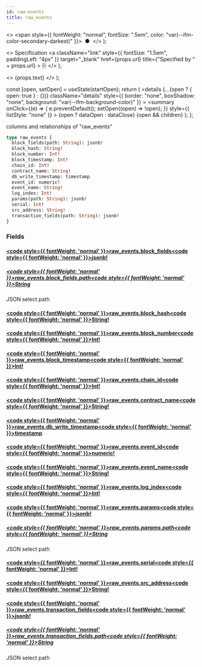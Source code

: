 ```yaml
---
id: raw-events
title: raw_events
---
```


<head>
  <meta content="noindex" name="robots" />
  <meta charset="utf-8" />
</head>

  <>
    <span style={{ fontWeight: "normal", fontSize: ".5em", color: "var(--ifm-color-secondary-darkest)" }}>
      &nbsp;●&nbsp;
    </span>
  </>
);

  <>
    Specification
    <a
      className="link"
      style={{ fontSize: "1.5em", paddingLeft: "4px" }}
      target="_blank"
      href={props.url}
      title={"Specified by " + props.url}
    >
      ⎘
    </a>
  </>
);

  <>
    <span className={props.class}>{props.text}</span>
  </>
);


  const [open, setOpen] = useState(startOpen);
  return (
    <details
      {...(open ? { open: true } : {})}
      className="details"
      style={{ border: "none", boxShadow: "none", background: "var(--ifm-background-color)" }}
    >
      <summary
        onClick={(e) => {
          e.preventDefault();
          setOpen((open) => !open);
        }}
        style={{ listStyle: "none" }}
      >
        {open ? dataOpen : dataClose}
      </summary>
      {open && children}
    </details>
  );
};

columns and relationships of "raw_events"

```graphql
type raw_events {
  block_fields(path: String): jsonb!
  block_hash: String!
  block_number: Int!
  block_timestamp: Int!
  chain_id: Int!
  contract_name: String!
  db_write_timestamp: timestamp
  event_id: numeric!
  event_name: String!
  log_index: Int!
  params(path: String): jsonb!
  serial: Int!
  src_address: String!
  transaction_fields(path: String): jsonb!
}
```

### Fields

#### [<code style={{ fontWeight: 'normal' }}>raw_events.<b>block_fields</b></code>](#)<Bullet />[<code style={{ fontWeight: 'normal' }}><b>jsonb!</b></code>](/docs/api/lockup/graphql/envio/scalars/jsonb.mdx) <Badge class="badge badge--secondary badge--non_null" text="non-null"/> <Badge class="badge badge--secondary " text="scalar"/>

##### [<code style={{ fontWeight: 'normal' }}>raw_events.block_fields.<b>path</b></code>](#)<Bullet />[<code style={{ fontWeight: 'normal' }}><b>String</b></code>](/docs/api/lockup/graphql/envio/scalars/string.mdx) <Badge class="badge badge--secondary " text="scalar"/>

JSON select path

#### [<code style={{ fontWeight: 'normal' }}>raw_events.<b>block_hash</b></code>](#)<Bullet />[<code style={{ fontWeight: 'normal' }}><b>String!</b></code>](/docs/api/lockup/graphql/envio/scalars/string.mdx) <Badge class="badge badge--secondary badge--non_null" text="non-null"/> <Badge class="badge badge--secondary " text="scalar"/>

#### [<code style={{ fontWeight: 'normal' }}>raw_events.<b>block_number</b></code>](#)<Bullet />[<code style={{ fontWeight: 'normal' }}><b>Int!</b></code>](/docs/api/lockup/graphql/envio/scalars/int.mdx) <Badge class="badge badge--secondary badge--non_null" text="non-null"/> <Badge class="badge badge--secondary " text="scalar"/>

#### [<code style={{ fontWeight: 'normal' }}>raw_events.<b>block_timestamp</b></code>](#)<Bullet />[<code style={{ fontWeight: 'normal' }}><b>Int!</b></code>](/docs/api/lockup/graphql/envio/scalars/int.mdx) <Badge class="badge badge--secondary badge--non_null" text="non-null"/> <Badge class="badge badge--secondary " text="scalar"/>

#### [<code style={{ fontWeight: 'normal' }}>raw_events.<b>chain_id</b></code>](#)<Bullet />[<code style={{ fontWeight: 'normal' }}><b>Int!</b></code>](/docs/api/lockup/graphql/envio/scalars/int.mdx) <Badge class="badge badge--secondary badge--non_null" text="non-null"/> <Badge class="badge badge--secondary " text="scalar"/>

#### [<code style={{ fontWeight: 'normal' }}>raw_events.<b>contract_name</b></code>](#)<Bullet />[<code style={{ fontWeight: 'normal' }}><b>String!</b></code>](/docs/api/lockup/graphql/envio/scalars/string.mdx) <Badge class="badge badge--secondary badge--non_null" text="non-null"/> <Badge class="badge badge--secondary " text="scalar"/>

#### [<code style={{ fontWeight: 'normal' }}>raw_events.<b>db_write_timestamp</b></code>](#)<Bullet />[<code style={{ fontWeight: 'normal' }}><b>timestamp</b></code>](/docs/api/lockup/graphql/envio/scalars/timestamp.mdx) <Badge class="badge badge--secondary " text="scalar"/>

#### [<code style={{ fontWeight: 'normal' }}>raw_events.<b>event_id</b></code>](#)<Bullet />[<code style={{ fontWeight: 'normal' }}><b>numeric!</b></code>](/docs/api/lockup/graphql/envio/scalars/numeric.mdx) <Badge class="badge badge--secondary badge--non_null" text="non-null"/> <Badge class="badge badge--secondary " text="scalar"/>

#### [<code style={{ fontWeight: 'normal' }}>raw_events.<b>event_name</b></code>](#)<Bullet />[<code style={{ fontWeight: 'normal' }}><b>String!</b></code>](/docs/api/lockup/graphql/envio/scalars/string.mdx) <Badge class="badge badge--secondary badge--non_null" text="non-null"/> <Badge class="badge badge--secondary " text="scalar"/>

#### [<code style={{ fontWeight: 'normal' }}>raw_events.<b>log_index</b></code>](#)<Bullet />[<code style={{ fontWeight: 'normal' }}><b>Int!</b></code>](/docs/api/lockup/graphql/envio/scalars/int.mdx) <Badge class="badge badge--secondary badge--non_null" text="non-null"/> <Badge class="badge badge--secondary " text="scalar"/>

#### [<code style={{ fontWeight: 'normal' }}>raw_events.<b>params</b></code>](#)<Bullet />[<code style={{ fontWeight: 'normal' }}><b>jsonb!</b></code>](/docs/api/lockup/graphql/envio/scalars/jsonb.mdx) <Badge class="badge badge--secondary badge--non_null" text="non-null"/> <Badge class="badge badge--secondary " text="scalar"/>

##### [<code style={{ fontWeight: 'normal' }}>raw_events.params.<b>path</b></code>](#)<Bullet />[<code style={{ fontWeight: 'normal' }}><b>String</b></code>](/docs/api/lockup/graphql/envio/scalars/string.mdx) <Badge class="badge badge--secondary " text="scalar"/>

JSON select path

#### [<code style={{ fontWeight: 'normal' }}>raw_events.<b>serial</b></code>](#)<Bullet />[<code style={{ fontWeight: 'normal' }}><b>Int!</b></code>](/docs/api/lockup/graphql/envio/scalars/int.mdx) <Badge class="badge badge--secondary badge--non_null" text="non-null"/> <Badge class="badge badge--secondary " text="scalar"/>

#### [<code style={{ fontWeight: 'normal' }}>raw_events.<b>src_address</b></code>](#)<Bullet />[<code style={{ fontWeight: 'normal' }}><b>String!</b></code>](/docs/api/lockup/graphql/envio/scalars/string.mdx) <Badge class="badge badge--secondary badge--non_null" text="non-null"/> <Badge class="badge badge--secondary " text="scalar"/>

#### [<code style={{ fontWeight: 'normal' }}>raw_events.<b>transaction_fields</b></code>](#)<Bullet />[<code style={{ fontWeight: 'normal' }}><b>jsonb!</b></code>](/docs/api/lockup/graphql/envio/scalars/jsonb.mdx) <Badge class="badge badge--secondary badge--non_null" text="non-null"/> <Badge class="badge badge--secondary " text="scalar"/>

##### [<code style={{ fontWeight: 'normal' }}>raw_events.transaction_fields.<b>path</b></code>](#)<Bullet />[<code style={{ fontWeight: 'normal' }}><b>String</b></code>](/docs/api/lockup/graphql/envio/scalars/string.mdx) <Badge class="badge badge--secondary " text="scalar"/>

JSON select path
